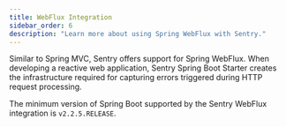 ```yaml
---
title: WebFlux Integration
sidebar_order: 6
description: "Learn more about using Spring WebFlux with Sentry."
---
```


Similar to Spring MVC, Sentry offers support for Spring WebFlux. When developing a reactive web application, Sentry Spring Boot Starter creates the infrastructure required for capturing errors triggered during HTTP request processing.

The minimum version of Spring Boot supported by the Sentry WebFlux integration is `v2.2.5.RELEASE`.
